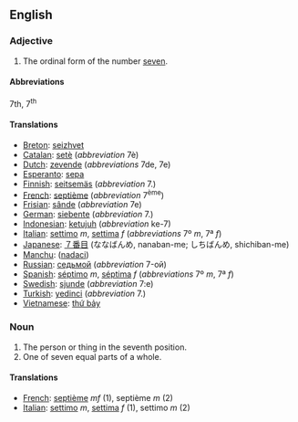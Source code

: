 ==English==

===Adjective===

# The ordinal form of the number [[seven]].

====Abbreviations====
7th, 7<sup>th</sup>

====Translations====

*[[Breton]]: [[seizhvet]]
*[[Catalan]]: [[setè]] (''abbreviation'' 7è)
*[[Dutch]]: [[zevende]] (''abbreviations'' 7de, 7e)
*[[Esperanto]]: [[sepa]]
*[[Finnish]]: [[seitsemäs]] (''abbreviation'' 7.)
*[[French]]: [[septième]] (''abbreviation'' 7<sup>ème</sup>)
*[[Frisian]]: [[sânde]] (''abbreviation'' 7e)
*[[German]]: [[siebente]] (''abbreviation'' 7.)
*[[Indonesian]]: [[ketujuh]] (''abbreviation'' ke-7)
*[[Italian]]: [[settimo]] ''m'', [[settima]] ''f'' (''abbreviations'' 7º ''m'', 7ª ''f'')
*[[Japanese]]: [[７番目]] (ななばんめ, nanaban-me; しちばんめ, shichiban-me)
*[[Manchu]]: ([[nadaci]])
*[[Russian]]: [[седьмой]] (''abbreviation'' 7-ой)
*[[Spanish]]: [[séptimo]] ''m'', [[séptima]] ''f'' (''abbreviations'' 7º ''m'', 7ª ''f'')
*[[Swedish]]: [[sjunde]] (''abbreviation'' 7:e)
*[[Turkish]]: [[yedinci]] (''abbreviation'' 7.)
*[[Vietnamese]]: [[thứ bảy]]

===Noun===

#The person or thing in the seventh position.
#One of seven equal parts of a whole.

====Translations====

*[[French]]: [[septième]] ''mf'' (1), septième ''m'' (2)
*[[Italian]]: [[settimo]] ''m'', [[settima]] ''f'' (1), settimo ''m'' (2)